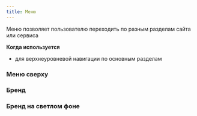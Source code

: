 ```yaml
---
title: Меню
---
```


Меню позволяет пользователю переходить по разным разделам сайта или сервиса

**Когда используется**
- для верхнеуровневой навигации по основным разделам


### Меню сверху
<Sandbox projectId="uxcomponents_menu_header_on_top" />

### Бренд
<Sandbox projectId="uxcomponents_menu_brand"/>

### Бренд на светлом фоне
<Sandbox projectId="uxcomponents_menu_brand_light_background"/>